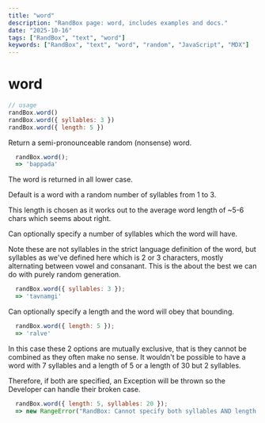 ```yaml
---
title: "word"
description: "RandBox page: word, includes examples and docs."
date: "2025-10-16"
tags: ["RandBox", "text", "word"]
keywords: ["RandBox", "text", "word", "random", "JavaScript", "MDX"]
---
```


# word

```js
// usage
randBox.word()
randBox.word({ syllables: 3 })
randBox.word({ length: 5 })
```

Return a semi-pronounceable random (nonsense) word.

```js
  randBox.word();
  => 'bappada'
```

The word is returned in all lower case.

Default is a word with a random number of syllables from 1 to 3.

<p class="pullquote">This length is chosen as it works out to the average word length of ~5-6 chars
which seems about right.</p>

Can optionally specify a number of syllables which the word will have.

Note these are not syllables in the strict language definition of the word, but
syllables as we've defined here which is 2 or 3 characters, mostly alternating
between vowel and consanant. This is the about the best we can do with purely
random generation.

```js
  randBox.word({ syllables: 3 });
  => 'tavnamgi'
```

Can optionally specify a length and the word will obey that bounding.

```js
  randBox.word({ length: 5 });
  => 'ralve'
```

In this case these 2 options are mutually exclusive, that is they cannot be
combined as they often make no sense. It wouldn't be possible to have a word
with 7 syllables and a length of 5 or a length of 30 but 2 syllables.

Therefore, if both are specified, an Exception will be thrown so the Developer
can handle their broken case.

```js
  randBox.word({ length: 5, syllables: 20 });
  => new RangeError("RandBox: Cannot specify both syllables AND length.");
```

